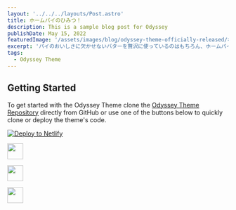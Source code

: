 ```yaml
---
layout: '../../../layouts/Post.astro'
title: ホームパイのひみつ！
description: This is a sample blog post for Odyssey
publishDate: May 15, 2022
featuredImage: '/assets/images/blog/odyssey-theme-officially-released/ホームパイ'
excerpt: 'パイのおいしさに欠かせないバターを贅沢に使っているのはもちろん、ホームパイにはおいしいこだわりがもう1つ。 それは、富士裾野工場の敷地地下に流れる富士山の天然水。清らかな天然水を汲み上げてパイ生地を仕込むことで、パイの味わいがより引き立ちます。製法にこだわりを重ねて重ねて、とびきりのサクッサクッ食感。ホームパイは、どうしてこんなにサクッサクッ？ その秘密は、自社製の発酵種（ルヴァン種）を使ったこだわりのオリジナル生地。富士裾野工場の中の発酵専用部屋で発酵種をいちから育てることによって風味と食感がアップ。 その生地をじっくりとていねいに焼き上げて、味わい豊かな700層のパイに仕上げます。'
tags: 
  - Odyssey Theme
---
```



## Getting Started

To get started with the Odyssey Theme clone the [Odyssey Theme Repository](https://github.com/littlesticksdev/odyssey-theme) directly from GitHub or use one of the buttons below to quickly clone or deploy the theme's code.

[![Deploy to Netlify](https://www.netlify.com/img/deploy/button.svg)](https://app.netlify.com/start/deploy?repository=https://github.com/littlesticksdev/odyssey-theme)

<p>
  <a href="https://stackblitz.com/github/littlesticksdev/odyssey-theme/tree/main/theme">
  <img src="https://developer.stackblitz.com/img/open_in_stackblitz.svg" height="36px" />
  </a>
</p>
<p>
  <a href="https://codesandbox.io/s/github/littlesticksdev/odyssey-theme/tree/main/theme">
  <img src="/assets/images/badges/open-in-codesandbox.svg" height="36px" />
  </a>
</p>
<p>
  <a href="https://gitpod.io/#https://github.com/littlesticksdev/odyssey-theme/tree/main/theme">
  <img src="/assets/images/badges/open-in-gitpod.svg" height="36px" />
  </a>
</p>

